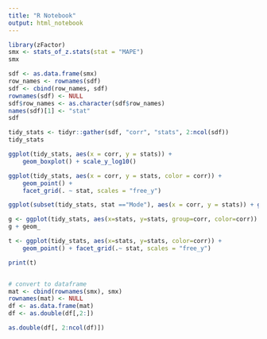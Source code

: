 ```yaml
---
title: "R Notebook"
output: html_notebook
---
```


```r
library(zFactor)
smx <- stats_of_z.stats(stat = "MAPE")
smx
```

```r
sdf <- as.data.frame(smx)
row_names <- rownames(sdf)
sdf <- cbind(row_names, sdf)
rownames(sdf) <- NULL
sdf$row_names <- as.character(sdf$row_names)
names(sdf)[1] <- "stat"
sdf
```

```r
tidy_stats <- tidyr::gather(sdf, "corr", "stats", 2:ncol(sdf))
tidy_stats
```

```r
ggplot(tidy_stats, aes(x = corr, y = stats)) + 
    geom_boxplot() + scale_y_log10()
```


```r
ggplot(tidy_stats, aes(x = corr, y = stats, color = corr)) + 
    geom_point() + 
    facet_grid(. ~ stat, scales = "free_y")
```

```r
ggplot(subset(tidy_stats, stat =="Mode"), aes(x = corr, y = stats)) + geom_point()
```


```r
g <- ggplot(tidy_stats, aes(x=stats, y=stats, group=corr, color=corr))
g + geom_
```


```r
t <- ggplot(tidy_stats, aes(x=stats, y=stats, color=corr)) + 
    geom_point() + facet_grid(.~ stat, scales = "free_y")

print(t)
```


```r

```


```r
# convert to dataframe
mat <- cbind(rownames(smx), smx)
rownames(mat) <- NULL
df <- as.data.frame(mat)
df <- as.double(df[,2:])
```

```r
as.double(df[, 2:ncol(df)])
```